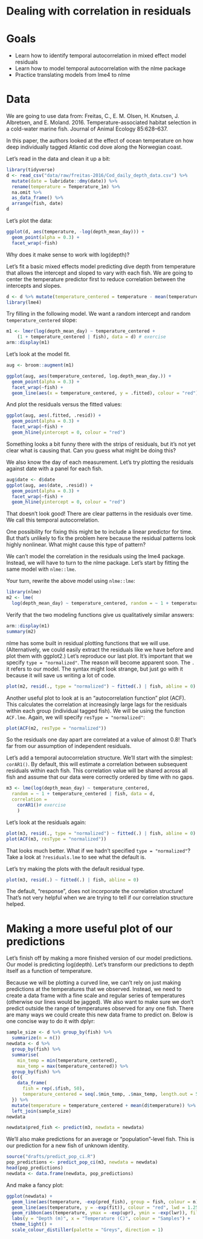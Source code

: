 # Dealing with correlation in residuals

# Goals

- Learn how to identify temporal autocorrelation in mixed effect model residuals
- Learn how to model temporal autocorrelation with the nlme package
- Practice translating models from lme4 to nlme

# Data

We are going to use data from:
Freitas, C., E. M. Olsen, H. Knutsen, J. Albretsen, and E. Moland. 2016. Temperature-associated habitat selection in a cold-water marine fish. Journal of Animal Ecology 85:628–637.

In this paper, the authors looked at the effect of ocean temperature on how deep individually tagged Atlantic cod dove along the Norwegian coast.

Let's read in the data and clean it up a bit:

```r
library(tidyverse)
d <- read_csv("data/raw/freitas-2016/Cod_daily_depth_data.csv") %>%
  mutate(date = lubridate::dmy(date)) %>%
  rename(temperature = Temperature_1m) %>%
  na.omit %>% 
  as_data_frame() %>%
  arrange(fish, date)
d
```

Let's plot the data:

```r
ggplot(d, aes(temperature, -log(depth_mean_day))) + 
  geom_point(alpha = 0.3) +
  facet_wrap(~fish)
```

Why does it make sense to work with log(depth)?

Let's fit a basic mixed effects model predicting dive depth from temperature that allows the intercept and sloped to vary with each fish. We are going to center the temperature predictor first to reduce correlation between the intercepts and slopes.

```r
d <- d %>% mutate(temperature_centered = temperature - mean(temperature))
library(lme4)
```

Try filling in the following model. We want a random intercept and random `temperature_centered` slope:

```r
m1 <- lmer(log(depth_mean_day) ~ temperature_centered +
    (1 + temperature_centered | fish), data = d) # exercise
arm::display(m1)
```

Let's look at the model fit.

```r
aug <- broom::augment(m1)

ggplot(aug, aes(temperature_centered, log.depth_mean_day.)) +
  geom_point(alpha = 0.3) +
  facet_wrap(~fish) +
  geom_line(aes(x = temperature_centered, y = .fitted), colour = "red")
```

And plot the residuals versus the fitted values:

```r
ggplot(aug, aes(.fitted, .resid)) +
  geom_point(alpha = 0.3) +
  facet_wrap(~fish) +
  geom_hline(yintercept = 0, colour = "red")
```

Something looks a bit funny there with the strips of residuals, but it's not yet clear what is causing that. Can you guess what might be doing this? 

We also know the day of each measurement. Let's try plotting the residuals against date with a panel for each fish. 

```r
aug$date <- d$date
ggplot(aug, aes(date, .resid)) +
  geom_point(alpha = 0.3) +
  facet_wrap(~fish) +
  geom_hline(yintercept = 0, colour = "red")
```

That doesn't look good! There are clear patterns in the residuals over time. We call this temporal autocorrelation.

One possibility for fixing this might be to include a linear predictor for time. But that's unlikely to fix the problem here because the residual patterns look highly nonlinear. What might cause this type of pattern?

We can't model the correlation in the residuals using the lme4 package. Instead, we will have to turn to the nlme package. Let's start by fitting the same model with `nlme::lme`.

Your turn, rewrite the above model using `nlme::lme`:

```r
library(nlme)
m2 <- lme(
  log(depth_mean_day) ~ temperature_centered, random = ~ 1 + temperature_centered | fish, data = d) # exercise
```

Verify that the two modeling functions give us qualitatively similar answers:

```r
arm::display(m1)
summary(m2)
```

nlme has some built in residual plotting functions that we will use. (Alternatively, we could easily extract the residuals like we have before and plot them with ggplot2.) Let's reproduce our last plot. It's important that we specify `type = "normalized"`. The reason will become apparent soon. The `.` it refers to our model. The syntax might look strange, but just go with it because it will save us writing a lot of code.

```r
plot(m2, resid(., type = "normalized") ~ fitted(.) | fish, abline = 0)
```

Another useful plot to look at is an "autocorrelation function" plot (ACF). This calculates the correlation at increasingly large lags for the residuals within each group (individual tagged fish). We will be using the function `ACF.lme`. Again, we will specify `resType = "normalized"`:

```r
plot(ACF(m2, resType = "normalized"))
```

So the residuals one day apart are correlated at a value of almost 0.8! That's far from our assumption of independent residuals.

Let's add a temporal autocorrelation structure. We'll start with the simplest: `corAR1()`. By default, this will estimate a correlation between subsequent residuals within each fish. This correlation value will be shared across all fish and assume that our data were correctly ordered by time with no gaps. 

```r
m3 <- lme(log(depth_mean_day) ~ temperature_centered, 
  random = ~ 1 + temperature_centered | fish, data = d,
  correlation = 
    corAR1()# exercise
    )
```

Let's look at the residuals again:

```r
plot(m3, resid(., type = "normalized") ~ fitted(.) | fish, abline = 0)
plot(ACF(m3, resType = "normalized"))
```

That looks much better. What if we hadn't specified `type = "normalized"`? Take a look at `?residuals.lme` to see what the default is. 

Let's try making the plots with the default residual type.

```r
plot(m3, resid(.) ~ fitted(.) | fish, abline = 0)
```

The default, "response", does not incorporate the correlation structure! That's not very helpful when we are trying to tell if our correlation structure helped.

# Making a more useful plot of our predictions

Let's finish off by making a more finished version of our model predictions. Our model is predicting log(depth). Let's transform our predictions to depth itself as a function of temperature.

Because we will be plotting a curved line, we can't rely on just making predictions at the temperatures that we observed. Instead, we need to create a data frame with a fine scale and regular series of temperatures (otherwise our lines would be jagged). We also want to make sure we don't predict outside the range of temperatures observed for any one fish. There are many ways we could create this new data frame to predict on. Below is one concise way to do it with dplyr:

```r
sample_size <- d %>% group_by(fish) %>%
  summarize(n = n())
newdata <- d %>% 
  group_by(fish) %>% 
  summarise(
    min_temp = min(temperature_centered),
    max_temp = max(temperature_centered)) %>%
  group_by(fish) %>%
  do({
    data_frame(
      fish = rep(.$fish, 50), 
      temperature_centered = seq(.$min_temp, .$max_temp, length.out = 50))
  }) %>%
  mutate(temperature = temperature_centered + mean(d$temperature)) %>%
  left_join(sample_size)
newdata

newdata$pred_fish <- predict(m3, newdata = newdata)
```

We'll also make predictions for an average or "population"-level fish. This is our prediction for a new fish of unknown identity.

```r
source("drafts/predict_pop_ci.R")
pop_predictions <- predict_pop_ci(m3, newdata = newdata)
head(pop_predictions)
newdata <- data.frame(newdata, pop_predictions)
```

And make a fancy plot:

```r
ggplot(newdata) + 
  geom_line(aes(temperature, -exp(pred_fish), group = fish, colour = n), alpha = 0.5) +
  geom_line(aes(temperature, y = -exp(fit)), colour = "red", lwd = 1.25) +
  geom_ribbon(aes(temperature, ymax = -exp(upr), ymin = -exp(lwr)), fill = "red", alpha = 0.2) +
  labs(y = "Depth (m)", x = "Temperature (C)", colour = "Samples") +
  theme_light() +
  scale_colour_distiller(palette = "Greys", direction = 1)
```

